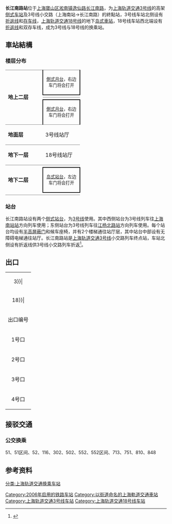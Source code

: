 {{distinguish|长江南路站 (无锡市)}}
{{noteTA 
|G1 =Railway}}
{{Infobox station
|name = 长江南路
|eng_name = South Changjiang Road
|symbol_right =
|linecolour = {{上海地铁颜色|3|yes}}
|linecolour2 = {{上海地铁颜色|18|yes}}
|image = 201704 Platform of South Changjiang Road Station.jpg
|caption = 长江南路站3号线站台
|other_name = 
|country = {{PRC}}
|borough = [[上海市|上海市]][[宝山区_(上海市)|宝山区]][[淞南镇|淞南镇]]
|address = [[长江南路|长江南路]]与[[逸仙路|逸仙路]]交叉口
|coordinates = {{coord|31|20|0|N|121|29|9|E|type:railwaystation}}
|elevation = 
|owned = [[上海申通地铁集团|上海申通地铁集团]]
|operator = [[上海地铁|上海地铁]]
|lines = {{上海地铁线路名|3|SL}}<br/>{{上海地铁线路名|18|SL}}
|distance = 
|platform = {{上海地铁线路名|3|S}}：2個[[側式月台|側式月台]]<br/>{{上海地铁线路名|18|S}}：1個[[島式月台|島式月台]]
|tracks = 4条
|bus_routes = 
|bus_stands = 
|connections = 
|structure = {{上海地铁线路名|3|S}}：地上车站<br/>{{上海地铁线路名|18|S}}：地下车站
|hall = {{上海地铁线路名|3|S}}：地上站厅<br/>{{上海地铁线路名|18|S}}：地下站厅
|depth = 
|levels = 
|interchange = 通道换乘
|exits = 4个
|architect = 
|architectural_style = 
|colour = 
|type = 
|status = 运营中
|code = 
|classification = 
|website = 
|built = 
|opened = {{上海地铁线路名|3|S}}：{{Start date|2006|12|18|df=y}}<ref name="open">{{cite web |title=3号线北延伸段明试运营 最短行车间隔16.5分钟 |url=http://xwcb.eastday.com/c/20061217/u1a229946.html |website=东方网 |accessdate=2021-04-05 |archiveurl=https://web.archive.org/web/20170220140625/http://xwcb.eastday.com/c/20061217/u1a229946.html |archivedate=2017-02-20 |dead-url=no }}</ref><br/>{{上海地铁线路名|18|S}}：{{Start date|2021|12|30|df=y}}
|closed = 
|former = 
|pass_year = 
|passengers = 
|pass_system = 
|pass_rank = 
|mpassengers = 
|trains = 
|station_hours = 
|hours = 
|first = {{collapsible list
 |title = 　
 |
{{上海地铁线路名|3|S}}
:往{{上海地铁起讫站|3|L}}：6:11
:往{{上海地铁起讫站|3|R}}：5:41
{{上海地铁线路名|18|S}}
:往{{上海地铁起讫站|18|R}}：5:55
}}
|last = {{collapsible list
 |title = 　
 |
{{上海地铁线路名|3|S}}
:往{{上海地铁起讫站|3|L}}：23:26
:往{{上海地铁起讫站|3|R}}：23:01
{{上海地铁线路名|18|S}}
:往{{上海地铁起讫站|18|R}}：22:30
}}
|adjacent = {{Adjacent stations|system=上海地铁
|line1=3|left1=殷高西路|right1=淞发路
|line2=18|right2=殷高路}}
|route_map = {{Routemap|inline=yes|map=
~~ ~~2层，3号线
uSTRf!~lhSTR(r)\uSTRg!~lhSTR(l)~~{{RoutemapRoute|l=u|往{{站|淞发路}}}}
uSTR!~!~lhSTR(r)\uSTR!~lhSTR(l)
uSTRc2!~uhSTRc2\uABZg3!~lhSTR3(r)\uABZg2!~lhSTR2(l)\uSTRc3!~uhSTRc3
uSTR+1!~lhSTR+1(r)\uSTR+c4\uSTR+c1\uSTR+4!~lhSTR+4(l)
uSTR!~lhSTR(r)\uSTR\uSTR\uSTR!~lhSTR(l)
uSTR!~lhSTR(r)\uSTR\uSTR\uSTR!~lhSTR(l)
uSTR!~lhSTR(r)\uSTR\uSTR\uSTR!~lhSTR(l)
uSTR!~lhSTR(r)\uSTR\uSTR\uSTR!~lhSTR(l)
uSTR!~lhSTR(r)\uSTR\uSTR\uSTR!~lhSTR(l)
uSTR2!~lhSTR2(r)\uSTR+c3\uSTR+c2\uSTR3!~lhSTR3(l)
uhSTRc1\uABZg+4!~lhSTR+4(r)\uABZg+1!~lhSTR+1(l)\uhSTRc4
uABZg2!~lhSTR(r)\uSTR!~lhSTR(l)!~uABZg3
uSTR!~lhSTR(r)!~uABZg+1\uABZg+4!~lhSTR(l)
BS\uSTR+BSr\uSTR+BSl\BS
BS\uSTR+BSr\uSTR+BSl\BS
BS\uSTR+BSr\uSTR+BSl\BS
BS\uSTR+BSr\uSTR+BSl\BS
BS\uSTR+BSr\uSTR+BSl\BS
uSTR!~lhSTR(r)\uSTR!~lhSTR(l)
uSTRf!~lhSTR(r)\uSTRg!~lhSTR(l)~~{{RoutemapRoute|l=d|往{{站|殷高西路}}}}
~~ ~~B2层，18号线
utENDEa\utENDEa\utENDEa\utENDEa
utSTR\utSTR\utSTR\utSTR
utSTR\utSTR\utSTR\utSTR
utSTR\utSTR\utSTR\utSTR
utSTR\utSTR\utSTR\utSTR
utSTR\utABZg2\utABZg3\utSTR
utSTR2\utABZg+1!~utSTRc3\utABZg+4!~utSTRc2\utSTR3
utSTRc1\utABZg+4\utABZg+1\utSTRc4
utSTR+BSl\utSTR+BSr
utSTR+BSl\utSTR+BSr
utSTRf\utSTRg~~ ~~{{rmr|Licon=D|往{{站|殷高路}}}}
}}
}}
'''长江南路站'''位于[[上海|上海]][[宝山区_(上海市)|寶山区]][[淞南镇|淞南镇]][[逸仙路|逸仙路]][[长江南路|长江南路]]，为[[上海轨道交通3号线|上海轨道交通3号线]]的高架[[侧式站台|侧式车站]]及3号线小交路（上海南站→长江南路）的終點站，3号线车站北侧设有[[折返线|折返线]]和[[存车线|存车线]]，[[上海轨道交通18号线|上海轨道交通18号线]]的地下[[岛式站台|岛式車站]]，18号线车站西北端设有[[折返线|折返线]]和双存车线，成为3号线与18号线的换乘站。

== 車站結構 ==
{{multiple image|align=right|direction=vertical|width=220
|image1=201704 Southern Concourse of South Changjiang Road Station.jpg|caption1=3号线站厅
|image2=201704 South Changjiang Road Station.jpg|caption2=3号线站房
}}
===楼层分布===
{|cellspacing=0 cellpadding=3
|style="border-top:solid 1px gray;border-bottom:solid 1px gray;" rowspan=4 width=100|'''地上二层'''
|style="border-top:solid 1px gray;border-right:solid 2px black;border-left:solid 2px black;border-bottom:solid 2px black;" colspan=2|<center><small>[[側式月台|側式月台]]，右边车门将会打开</small></center>
|-
|style="border-bottom:solid 1px gray;" width=100|{{arrow|L}}
|style="border-bottom:solid 1px gray;" width=350|{{上海地铁线路名|3}}往{{站|上海南站}}<small>（{{站|殷高西路}}）</small>
|-
|
|{{split text|{{上海地铁线路名|3}}往{{站|江杨北路}}<small>（{{站|淞发路}}）</small>|{{arrow|R}}}}
|-
|style="border-top:solid 2px black;border-right:solid 2px black;border-left:solid 2px black;border-bottom:solid 1px gray;" colspan=2|<center><small>[[側式月台|側式月台]]，右边车门将会打开</small></center>
|-
|style="border-bottom:solid 1px gray;"|'''地面层'''
|style="border-bottom:solid 1px gray;"|3号线站厅
|style="border-bottom:solid 1px gray;"|1、2出入口、票务服务、自动售票机、人工服务台
|-
|style="border-bottom:solid 1px gray;"|'''地下一层'''
|style="border-bottom:solid 1px gray;"|18号线站厅
|style="border-bottom:solid 1px gray;"|3、4出入口、票务服务、自动售票机、人工服务台
|-
|style="border-bottom:solid 1px gray;" rowspan=3|'''地下二层'''
|{{arrow|L}}
|{{上海地铁线路名|18}}落客站台
|-
|style="border-top:solid 2px black;border-right:solid 2px black;border-left:solid 2px black;border-bottom:solid 2px black;" colspan=3|<center><small>[[岛式站台|岛式站台]]，左边车门将会打开
|-
|style="border-bottom:solid 1px gray;"|
|style="border-bottom:solid 1px gray;"|{{split text|{{上海地铁线路名|18}}往{{站|航头}}<small>（{{站|殷高路}}）</small>|{{arrow|R}}}}
|}

===站台===
长江南路站设有两个[[侧式站台|侧式站台]]，为[[上海轨道交通3号线|3号线]]使用。其中西侧站台为3号线列车往[[上海南站站|上海南站站]]方向列车使用；东侧站台为3号线列车往[[江杨北路站|江杨北路站]]方向列车使用。每个站台均设有[[半高屏蔽门|半高屏蔽门]]和候车座椅，并有2个楼梯通往站厅层，其中站台中部设有无障碍电梯通往站厅。长江南路站是[[上海轨道交通3号线|上海轨道交通3号线]]小交路列车终点站，车站北侧设有折返线供3号线小交路列车折返<ref>{{cite news|title=7月31日起   上海地铁3号线北延伸实施增能|url=http://www.shmetro.com/node49/201507/con999999.htm|date=2015-07-29|publisher=上海地铁|accessdate=2017-04-19|archive-date=2017-04-19|archive-url=https://web.archive.org/web/20170419194200/http://www.shmetro.com/node49/201507/con999999.htm|dead-url=no}}</ref>。

== 出口 ==
{| class="wikitable"
|colspan=4 align="center" bgcolor={{上海地铁颜色|3}}|
|-
|colspan=4 align="center" bgcolor={{上海地铁颜色|18}}|
|-
! 出口编号 !! 建议前往目的地 !! 照片
|-
| 1号口 || 何家湾路，逸仙路 || 
|-
| 2号口 || 长江南路，逸仙路 || 
|-
| 3号口 || 长江南路，逸仙路 || 
|-
| 4号口 || 长江南路 || 
|}

==接驳交通==
=== 公交换乘 ===
51、51区间、52、116、302、502、552、552区间、713、751、810、848

==参考资料==
{{reflist}}
{{commonscat|South Changjiang Road Station}}

{{上海轨道交通3号线}}
{{上海轨道交通18号线车站}}
[[Category:2006年启用的铁路车站|Category:2006年启用的铁路车站]]
[[Category:以街道命名的上海軌道交通車站|Category:以街道命名的上海軌道交通車站]]
[[Category:上海轨道交通3号线车站|Category:上海轨道交通3号线车站]]
[[Category:上海轨道交通18号线车站|Category:上海轨道交通18号线车站]]
[[分类:上海轨道交通换乘车站|分类:上海轨道交通换乘车站]]